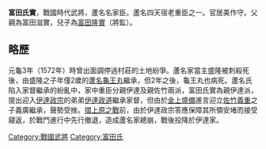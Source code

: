 {{expand|time=2017-02-10T12:55:41+00:00}}
{{unreferenced|time=2017-02-10T12:55:41+00:00}}
'''富田氏實'''，戰國時代武將，蘆名名家臣。蘆名四天宿老重臣之一。官居美作守。父親為富田滋實，兒子為[[富田隆實|富田隆實]]（將監）。

== 略歷 ==
元龜3年（1572年）時曾出面調停過村莊的土地紛爭。蘆名家當主盛隆被刺殺死後，由盛隆之子年僅2歲的[[蘆名龜王丸|蘆名龜王丸]]繼承，但2年之後，龜王丸也病死。蘆名氏陷入家督繼承的紛亂中，家中重臣分親伊達及親佐竹兩派，富田氏實為親伊達派，提出迎入[[伊達政宗|伊達政宗]]的弟弟[[伊達政道|伊達政道]]繼承家督，但由於[[金上盛備|金上盛備]]進言迎立[[佐竹義重|佐竹義重]]之子義廣繼承，聲勢受挫。[[摺上原之戰|摺上原之戰]]前，由於伊達政宗答應保障其所領安堵而接受寢返，於戰鬥進行中先行撤退，造成蘆名家總崩，戰後投降於伊達家。

[[Category:戰國武將|Category:戰國武將]]
[[Category:富田氏|Category:富田氏]]